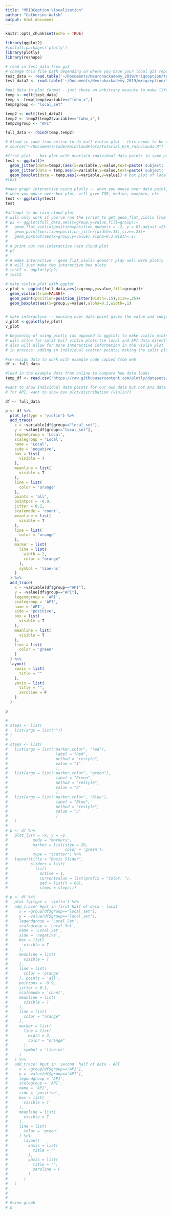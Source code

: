 ```yaml
---
title: "MRIQCeption Visualization"
author: "Catherine Walsh"
output: html_document
---
```


```r
knitr::opts_chunk$set(echo = TRUE)
```

```r

library(ggplot2)
#install.packages('plotly')
library(plotly)
library(reshape)
```


```r

# read in test data from git
# change this file path depending on where you have your local git repository 
test_data <- read.table('~/Documents/Neurohackademy_2019/mriqception/test_data/group_T1w.tsv',header=TRUE)
test_data2 <- read.table('~/Documents/Neurohackademy_2019/mriqception/test_data/group2_T1w.tsv',header=TRUE)

```


```r

#put data in plot format - just chose an arbitrary measure to make life easier 
temp <- melt(test_data)
temp <- temp[temp$variable=="fwhm_x",]
temp$group <- "local_set"

temp2 <- melt(test_data2)
temp2 <- temp2[temp2$variable=="fwhm_x",]
temp2$group <- "API"

full_data <- rbind(temp,temp2)

```

```r

# #load in code from online to do half violin plot - this needs to be downloaded  from the web
# source("~/Documents/Code/RainCloudPlots/tutorial_R/R_rainclouds.R")

#first plot  - box plot with overlaid individual data points in same plot; interactive 
test <- ggplot()+
  geom_jitter(data=temp2,(aes(x=variable,y=value,text=paste('subject: ', bids_name))),alpha=0.3,position=position_jitter(0.05)) + # big dataset as jittered points
  geom_jitter(data = temp,aes(x=variable,y=value,text=paste('subject: ', bids_name)),color="cyan",position=position_jitter(0.05)) + # new data as jittered points
  geom_boxplot(data = temp,aes(x=variable,y=value)) # box plot of local data 
#test

#make graph interactive using plotly -- when you mouse over data point, will give value, subject ID
# when you mouse over box plot, will give IQR, median, max/min, etc 
test <- ggplotly(test)
test

#attempt to do rain cloud plot 
# will only work if you've run the script to get geom_flat_violin from https://github.com/RainCloudPlots/RainCloudPlots
# p2 <- ggplot(full_data,aes(x=group,y=value,fill=group))+
#   geom_flat_violin(position=position_nudge(x = .2, y = 0),adjust =2)+
#   geom_point(position=position_jitter(width=.15),size=.25)+
#   geom_boxplot(aes(x=group,y=value),alpha=0.3,width=.1)
# 
# # print out non-interactive rain cloud plot
# p2
# 
# # make interactive - geom_flat_violin doesn't play well with plotly 
# # will just make two interactive box plots 
# test2 <- ggplotly(p2)
# test2

# make violin plot with ggplot 
v_plot <- ggplot(full_data,aes(x=group,y=value,fill=group))+
  geom_violin(trim=FALSE)+
  geom_point(position=position_jitter(width=.15),size=.25)+
  geom_boxplot(aes(x=group,y=value),alpha=0.3,width=.1)


# make interactive -- mousing over data point gives the value and subject ID; don't get IQR informaion from violin plot 
v_plot <-ggplotly(v_plot)
v_plot


```


```r

# beginning of using plotly (as opposed to ggplot) to make violin plots
# will allow for split half violin plots (ie local and API data directly in same plot)
# also will allow for more interactive information in the violin plot
# in process: adding in individual scatter points; making the split plots closer together 

#re-assign data to work with example code copied from web 
df <- full_data

#load in the example data from online to compare how data looks 
temp_df <- read.csv("https://raw.githubusercontent.com/plotly/datasets/master/violin_data.csv")

#want to show individual data points for our own data but not API data 
# for API, want to show box plot/distribution (violin?)

df <- full_data

p <- df %>%
  plot_ly(type = 'violin') %>%
  add_trace(
    x = ~variable[df$group=="local_set"],
    y = ~value[df$group=="local_set"],
    legendgroup = 'Local',
    scalegroup = 'Local',
    name = 'Local',
    side = 'negative',
    box = list(
      visible = T
    ),
    meanline = list(
      visible = T
    ),
    line = list(
      color = 'orange'
    ),
    points = 'all',
    pointpos = -0.9,
    jitter = 0.1,
    scalemode = 'count',
    meanline = list(
      visible = T
    ),
    line = list(
      color = "orange"
    ),
    marker = list(
      line = list(
        width = 2,
        color = "orange"
      ),
      symbol = 'line-ns'
    )
  ) %>%
  add_trace(
    x = ~variable[df$group=="API"],
    y = ~value[df$group=="API"],
    legendgroup = 'API',
    scalegroup = 'API',
    name = 'API',
    side = 'positive',
    box = list(
      visible = T
    ),
    meanline = list(
      visible = T
    ),
    line = list(
      color = 'green'
    )
  ) %>% 
  layout(
    xaxis = list(
      title = ""  
    ),
    yaxis = list(
      title = "",
      zeroline = F
    )
  )

p

```

```r
# 
# steps <- list(
#   list(args = list(""))
# )
# 
# steps <- list(
#   list(args = list("marker.color", "red"), 
#                     label = "Red", 
#                     method = "restyle", 
#                     value = "1"
#                     ),
#   list(args = list("marker.color", "green"), 
#                     label = "Green", 
#                     method = "restyle", 
#                     value = "2"
#                     ),
#   list(args = list("marker.color", "blue"), 
#                     label = "Blue", 
#                     method = "restyle", 
#                     value = "3"
#                     )
#   )
# 
# p <- df %>%
#   plot_ly(x = ~x, y = ~y,
#           mode = "markers", 
#           marker = list(size = 20,
#                         color = 'green'), 
#           type = "scatter") %>%
#   layout(title = "Basic Slider",
#          sliders = list(
#            list(
#              active = 1, 
#              currentvalue = list(prefix = "Color: "), 
#              pad = list(t = 60), 
#              steps = steps))) 

```

```r
# p <- df %>%
#   plot_ly(type = 'violin') %>%
#   add_trace( #put in first half of data - local 
#     x = ~group[df$group=="local_set"],
#     y = ~value[df$group=="local_set"],
#     legendgroup = 'Local Set',
#     scalegroup = 'Local Set',
#     name = 'Local Set',
#     side = 'negative',
#     box = list(
#       visible = T
#     ),
#     meanline = list(
#       visible = T
#     ),
#     line = list(
#       color = 'orange'
#     ), points = 'all',
#     pointpos = -0.9,
#     jitter = 0.1,
#     scalemode = 'count',
#     meanline = list(
#       visible = T
#     ),
#     line = list(
#       color = "orange"
#     ),
#     marker = list(
#       line = list(
#         width = 2,
#         color = "orange"
#       ),
#       symbol = 'line-ns'
#     )
#   ) %>%
#   add_trace( #put in  second  half of data - API 
#     x = ~group[df$group=="API"],
#     y = ~value[df$group=="API"],
#     legendgroup = 'API',
#     scalegroup = 'API',
#     name = 'API',
#     side = 'positive',
#     box = list(
#       visible = T
#     ),
#     meanline = list(
#       visible = T
#     ),
#     line = list(
#       color = 'green'
#     ) %>%
#       layout(
#         xaxis = list(
#           title = ""  
#         ),
#         yaxis = list(
#           title = "",
#           zeroline = F
#         )
#       )
#   ) 
# 
# 
# 
# #view graph 
# p


```

